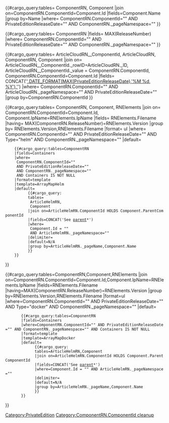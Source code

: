 <includeonly><tr>
<td><!-- get component name -->
{{#cargo_query:tables=
ComponentRN,
Component
|join on=ComponentRN.ComponentId=Component.Id
|fields=Component.Name
|group by=Name
|where=
ComponentRN.ComponentId="{{{ComponentId|}}}" 
AND PrivateEditionReleaseDate="{{{PrivateEditionReleaseDate|}}}" 
AND ComponentRN._pageNamespace="{{NAMESPACENUMBER}}"
}}
</td>
<td><!-- get release number -->
{{#cargo_query:tables=
ComponentRN
|fields=
MAX(ReleaseNumber)
|where=
ComponentRN.ComponentId="{{{ComponentId|}}}" 
AND PrivateEditionReleaseDate="{{{PrivateEditionReleaseDate|}}}" 
AND ComponentRN._pageNamespace="{{NAMESPACENUMBER}}"
}}
</td>
<td><!-- get release date and format as link to ArticleCloudRN page -->
{{#cargo_query:tables=
ArticleCloudRN__ComponentId,
ArticleCloudRN,
ComponentRN,
Component
|join on=
ArticleCloudRN__ComponentId._rowID=ArticleCloudRN._ID,
ArticleCloudRN__ComponentId._value = ComponentRN.ComponentId,
ComponentRN.ComponentId=Component.Id
|fields=
CONCAT('[[',ArticleCloudRN._pageName,'#',Component.Name,'-',ReleaseNumber,'|',DATE_FORMAT(MAX(PrivateEditionReleaseDate),'%M %d, %Y'),']]')
|where=
ComponentRN.ComponentId="{{{ComponentId|}}}" 
AND ArticleCloudRN._pageNamespace="{{NAMESPACENUMBER}}" 
AND PrivateEditionReleaseDate="{{{PrivateEditionReleaseDate|}}}"
|group by=ComponentRN.ComponentId
}}
</td>
<td>
<!-- finding helm from RNElements with default to manual containers list from ComponentRN -->
{{#cargo_query:tables=
ComponentRN,
Component,
RNElements
|join on=
ComponentRN.ComponentId=Component.Id,
Component.IpName=RNElements.IpName
|fields=
RNElements.Filename
|having=
MAX(ComponentRN.ReleaseNumber)=RNElements.Version
|group by=
RNElements.Version,RNElements.Filename
|format=
ul
|where=
ComponentRN.ComponentId="{{{ComponentId|}}}" 
AND PrivateEditionReleaseDate="{{{PrivateEditionReleaseDate|}}}" 
AND Type="helm" 
AND ComponentRN._pageNamespace="{{NAMESPACENUMBER}}"
|default=
     {{#cargo_query:tables=ComponentRN
     |fields=Containers
     |where=
      ComponentRN.ComponentId="{{{ComponentId|}}}" 
      AND PrivateEditionReleaseDate="{{{PrivateEditionReleaseDate|}}}" 
      AND ComponentRN._pageNamespace="{{NAMESPACENUMBER}}" 
      AND Containers IS NOT NULL
     |format=template
     |template=ArrayMapHelm
     |default=
           {{#cargo_query: 
           tables=
            ArticleHelmRN,
            Component
           |join on=ArticleHelmRN.ComponentId HOLDS Component.ParentComponentId
           |fields=CONCAT('See [[',ArticleHelmRN._pageName,'|parent]]*') 
           |where=
            Component.Id = "{{{ComponentId|}}}" 
            AND ArticleHelmRN._pageNamespace="{{NAMESPACENUMBER}}"
           |delimiter= 
           |default=N/A
           |group by=ArticleHelmRN._pageName,Component.Name
           }}
     }}
}}
</td>
<td>
<!-- finding containers from RNElements with default to manual containers list from ComponentRN -->
{{#cargo_query:tables=ComponentRN,Component,RNElements
|join on=ComponentRN.ComponentId=Component.Id,Component.IpName=RNElements.IpName
|fields=RNElements.Filename
|having=MAX(ComponentRN.ReleaseNumber)=RNElements.Version
|group by=RNElements.Version,RNElements.Filename
|format=ul
|where=ComponentRN.ComponentId="{{{ComponentId|}}}" AND PrivateEditionReleaseDate="{{{PrivateEditionReleaseDate|}}}" AND Type="docker" AND ComponentRN._pageNamespace="{{NAMESPACENUMBER}}"
|default=
        {{#cargo_query:tables=ComponentRN
        |fields=Containers
        |where=ComponentRN.ComponentId="{{{ComponentId|}}}" AND PrivateEditionReleaseDate="{{{PrivateEditionReleaseDate|}}}" AND ComponentRN._pageNamespace="{{NAMESPACENUMBER}}" AND Containers IS NOT NULL
        |format=template
        |template=ArrayMapDocker
        |default=
              {{#cargo_query: 
              tables=ArticleHelmRN,Component
              |join on=ArticleHelmRN.ComponentId HOLDS Component.ParentComponentId
              |fields=CONCAT('See [[',ArticleHelmRN._pageName,'|parent]]*') 
              |where=Component.Id = "{{{ComponentId|}}}" AND ArticleHelmRN._pageNamespace="{{NAMESPACENUMBER}}"
              |delimiter= 
              |default=N/A
              |group by=ArticleHelmRN._pageName,Component.Name
              }}
        }}
}}
</td>
</tr></includeonly><noinclude>[[Category:PrivateEdition]][[Category:ComponentRN.ComponentId cleanup]]</noinclude>
